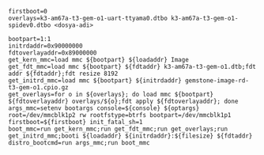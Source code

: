 ```
firstboot=0
overlays=k3-am67a-t3-gem-o1-uart-ttyama0.dtbo k3-am67a-t3-gem-o1-spidev0.dtbo <dosya-adi>

bootpart=1:1
initrdaddr=0x90000000
fdtoverlayaddr=0x89000000
get_kern_mmc=load mmc ${bootpart} ${loadaddr} Image
get_fdt_mmc=load mmc ${bootpart} ${fdtaddr} k3-am67a-t3-gem-o1.dtb;fdt addr ${fdtaddr};fdt resize 8192
get_initrd_mmc=load mmc ${bootpart} ${initrdaddr} gemstone-image-rd-t3-gem-o1.cpio.gz
get_overlays=for o in ${overlays}; do load mmc ${bootpart} ${fdtoverlayaddr} overlays/${o};fdt apply ${fdtoverlayaddr}; done
args_mmc=setenv bootargs console=${console} ${optargs} root=/dev/mmcblk1p2 rw rootfstype=btrfs bootpart=/dev/mmcblk1p1 firstboot=${firstboot} init_fatal_sh=1
boot_mmc=run get_kern_mmc;run get_fdt_mmc;run get_overlays;run get_initrd_mmc;booti ${loadaddr} ${initrdaddr}:${filesize} ${fdtaddr}
distro_bootcmd=run args_mmc;run boot_mmc
```
